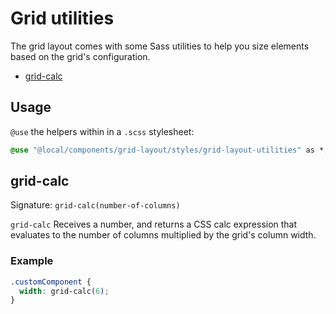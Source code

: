
<Meta title="components/grid-layout/styles/grid-layout-utilities" />

# Grid utilities

The grid layout comes with some Sass utilities to help you size elements based on the grid's configuration.

* [grid-calc](#grid-calc)

## Usage

`@use` the helpers within in a `.scss` stylesheet:

```css filename="components/your-component/your-component.module.scss"
@use "@local/components/grid-layout/styles/grid-layout-utilities" as *;
```

## grid-calc

Signature: `grid-calc(number-of-columns)`

`grid-calc` Receives a number, and returns a CSS calc expression that evaluates to the number of columns multiplied by the grid's column width.

### Example

```css
.customComponent {
  width: grid-calc(6);
}
```
